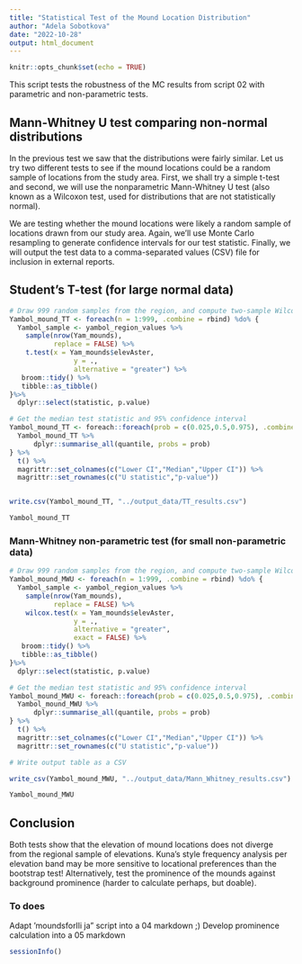 ```yaml
---
title: "Statistical Test of the Mound Location Distribution"
author: "Adela Sobotkova"
date: "2022-10-28"
output: html_document
---
```


```r
knitr::opts_chunk$set(echo = TRUE)
```

This script tests the robustness of the MC results from script 02 with parametric and non-parametric tests.

## Mann-Whitney U test comparing non-normal distributions

In the previous test we saw that the distributions were fairly similar. 
Let us try two different tests to see if the mound locations could be a random sample of locations from the study area.
First, we shall try a simple t-test and second, we will use the nonparametric Mann-Whitney U test (also known as a Wilcoxon test, used for distributions that are not statistically normal).

We are testing whether the mound locations were likely a random sample of locations drawn from our study area. Again, we’ll use Monte Carlo resampling to generate confidence intervals for our test statistic. Finally, we will output the test data to a comma-separated values (CSV) file for inclusion in external reports.


## Student's T-test (for large normal data)

```r
# Draw 999 random samples from the region, and compute two-sample Wilcoxon tests (Mann-Whitney U tests)
Yambol_mound_TT <- foreach(n = 1:999, .combine = rbind) %do% {
  Yambol_sample <- yambol_region_values %>%
    sample(nrow(Yam_mounds),
           replace = FALSE) %>%
    t.test(x = Yam_mounds$elevAster,
                y = .,
                alternative = "greater") %>%
   broom::tidy() %>%
   tibble::as_tibble()
}%>%
  dplyr::select(statistic, p.value)

# Get the median test statistic and 95% confidence interval
Yambol_mound_TT <- foreach::foreach(prob = c(0.025,0.5,0.975), .combine = rbind) %do% {
  Yambol_mound_TT %>%
      dplyr::summarise_all(quantile, probs = prob)
} %>%
  t() %>%
  magrittr::set_colnames(c("Lower CI","Median","Upper CI")) %>%
  magrittr::set_rownames(c("U statistic","p-value"))


write.csv(Yambol_mound_TT, "../output_data/TT_results.csv")  

Yambol_mound_TT
```

### Mann-Whitney non-parametric test (for small non-parametric data)
```r
# Draw 999 random samples from the region, and compute two-sample Wilcoxon tests (Mann-Whitney U tests)
Yambol_mound_MWU <- foreach(n = 1:999, .combine = rbind) %do% {
  Yambol_sample <- yambol_region_values %>%
    sample(nrow(Yam_mounds),
           replace = FALSE) %>%
    wilcox.test(x = Yam_mounds$elevAster,
                y = .,
                alternative = "greater",
                exact = FALSE) %>%
   broom::tidy() %>%
   tibble::as_tibble()
}%>%
  dplyr::select(statistic, p.value)

# Get the median test statistic and 95% confidence interval
Yambol_mound_MWU <- foreach::foreach(prob = c(0.025,0.5,0.975), .combine = rbind) %do% {
  Yambol_mound_MWU %>%
      dplyr::summarise_all(quantile, probs = prob)
} %>%
  t() %>%
  magrittr::set_colnames(c("Lower CI","Median","Upper CI")) %>%
  magrittr::set_rownames(c("U statistic","p-value"))

# Write output table as a CSV

write_csv(Yambol_mound_MWU, "../output_data/Mann_Whitney_results.csv")

Yambol_mound_MWU
```
## Conclusion

Both tests show that the elevation of mound locations does not diverge from the regional sample of elevations. Kuna's style frequency analysis per elevation band may be more sensitive to locational preferences than the bootstrap test!  Alternatively, test the prominence of the mounds against background prominence (harder to calculate perhaps, but doable). 

### To does
Adapt 'moundsforIli     ja" script into a 04 markdown ;)
Develop prominence calculation into a 05 markdown

```r
sessionInfo()

```

